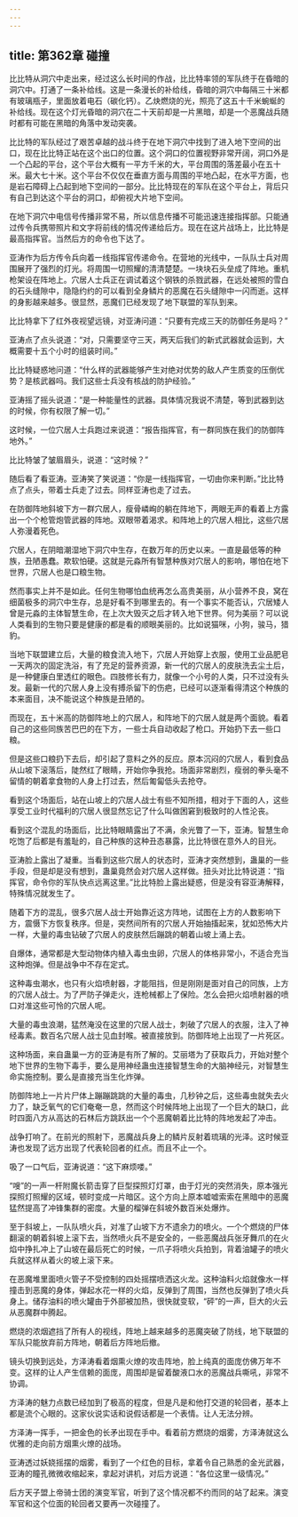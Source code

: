 ```yaml
---
---
---
```

title: 第362章 碰撞
---



比比特从洞穴中走出来，经过这么长时间的作战，比比特率领的军队终于在昏暗的洞穴中。打通了一条补给线。这是一条漫长的补给线，昏暗的洞穴中每隔三十米都有玻璃瓶子，里面放着电石（碳化钙）。乙炔燃烧的光，照亮了这五十千米蜿蜒的补给线。现在这个灯光昏暗的洞穴在二十天前却是一片黑暗，却是一个恶魔战兵随时都有可能在黑暗的角落中发动突袭。

比比特的军队经过了艰苦卓越的战斗终于在地下洞穴中找到了进入地下空间的出口，现在比比特正站在这个出口的位置。这个洞口的位置视野非常开阔，洞口外是一个凸起的平台，这个平台大概有一平方千米的大，平台周围的落差最小在五十米。最大七十米。这个平台不仅仅在垂直方面与周围的平地凸起，在水平方面，也是岩石障碍上凸起到地下空间的一部分。比比特现在的军队在这个平台上，背后只有自己到达这个平台的洞口，却俯视大片地下空间。

在地下洞穴中电信号传播非常不易，所以信息传播不可能迅速连接指挥部。只能通过传令兵携带照片和文字将前线的情况传递给后方。现在在这片战场上，比比特是最高指挥官。当然后方的命令也下达了。

亚涛作为后方传令兵向着一线指挥官传递命令。在营地的光线中，一队队士兵对周围展开了强烈的灯光。将周围一切照耀的清清楚楚。一块块石头垒成了阵地。重机枪架设在阵地上。穴居人士兵正在调试着这个钢铁的杀戮武器，在远处被照的雪白的石头缝隙中，隐隐约约的可以看到全身鳞片的恶魔在石头缝隙中一闪而逝。这样的身影越来越多。很显然，恶魔们已经发现了地下联盟的军队到来。

比比特拿下了红外夜视望远镜，对亚涛问道：“只要有完成三天的防御任务是吗？”

亚涛点了点头说道：“对，只需要坚守三天，两天后我们的新式武器就会运到，大概需要十五个小时的组装时间。”

比比特疑惑地问道：“什么样的武器能够产生对绝对优势的敌人产生质变的压倒优势？是核武器吗。我们这些士兵没有核战的防护经验。”

亚涛摇了摇头说道：“是一种能量性的武器。具体情况我说不清楚，等到武器到达的时候，你有权限了解一切。”

这时候，一位穴居人士兵跑过来说道：“报告指挥官，有一群同族在我们的防御阵地外。”

比比特皱了皱眉眉头，说道：“这时候？”

随后看了看亚涛。亚涛笑了笑说道：“你是一线指挥官，一切由你来判断。”比比特点了点头，带着士兵走了过去。同样亚涛也走了过去。

在防御阵地斜坡下方一群穴居人，瘦骨嶙峋的躺在阵地下，两眼无声的看着上方露出一个个枪管炮管武器的阵地。双眼带着渴求。和阵地上的穴居人相比，这些穴居人弥漫着死色。

穴居人，在阴暗潮湿地下洞穴中生存，在数万年的历史以来。一直是最低等的种族，丑陋愚蠢。欺软怕硬。这就是元淼所有智慧种族对穴居人的影响，哪怕在地下世界，穴居人也是口粮生物。

然而事实上并不是如此。任何生物哪怕血统再怎么高贵美丽，从小营养不良，窝在细菌极多的洞穴中生存，总是好看不到哪里去的。有一个事实不能否认，穴居矮人曾是元淼的主体智慧生命，在上次大毁灭之后才转入地下世界。何为美丽？可以说人类看到的生物只要是健康的都是看的顺眼美丽的。比如说猫咪，小狗，骏马，猎豹。

当地下联盟建立后，大量的粮食流入地下，穴居人开始穿上衣服，使用工业品肥皂一天两次的固定洗浴，有了充足的营养资源，新一代的穴居人的皮肤洗去尘土后，是一种健康白里透红的眼色。四肢修长有力，就像一个小号的人类，只不过没有头发。最新一代的穴居人身上没有搏杀留下的伤疤，已经可以逐渐看得清这个种族的本来面目，决不能说这个种族是丑陋的。

而现在，五十米高的防御阵地上的穴居人，和阵地下的穴居人就是两个面貌。看着自己的这些同族苦巴巴的在下方，一些士兵自动收起了枪口。开始扔下去一些口粮。

但是这些口粮扔下去后，却引起了意料之外的反应。原本沉闷的穴居人，看到食品从山坡下滚落后，陡然红了眼睛，开始你争我抢。场面非常剧烈，瘦弱的拳头毫不留情的朝着拿食物的人身上打过去，然后匍匐低头去抢夺。

看到这个场面后，站在山坡上的穴居人战士有些不知所措，相对于下面的人，这些享受工业时代福利的穴居人很显然忘记了什么叫做困窘到极致时的人性沦丧。

看到这个混乱的场面后，比比特眼睛露出了不满，余光瞥了一下，亚涛。智慧生命吃饱了后都是有羞耻的，自己种族的这种丑态暴露，比比特很在意外人的目光。

亚涛脸上露出了凝重。当看到这些穴居人的状态时，亚涛才突然想到，蛊巢的一些手段，但是却是没有想到，蛊巢竟然会对穴居人这样做。扭头对比比特说道：“指挥官，命令你的军队快点远离这里。”比比特脸上露出疑惑，但是没有容亚涛解释，特殊情况就发生了。

随着下方的混乱，很多穴居人战士开始靠近这方阵地，试图在上方的人数影响下方，震慑下方恢复秩序。但是，突然间所有的穴居人开始抽搐起来，犹如恐怖大片一样，大量的毒虫钻破了穴居人的皮肤然后蹦跳的朝着山坡上涌上去。

自爆体，通常都是大型动物体内植入毒虫虫卵，穴居人的体格非常小，不适合充当这种炮弹。但是战争中不存在定式。

这种毒虫潮水，也只有火焰喷射器，才能阻挡，但是刚刚是面对自己的同族，上方的穴居人战士。为了严防子弹走火，连枪械都上了保险。怎么会把火焰喷射器的喷口对准这些可怜的穴居人呢。

大量的毒虫浪潮，猛然淹没在这里的穴居人战士，刺破了穴居人的衣服，注入了神经毒素。数百名穴居人战士见血封喉。被直接放到。防御阵地上出现了一片死区。

这种场面，来自蛊巢一方的亚涛是有所了解的。艾丽塔为了获取兵力，开始对整个地下世界的生物下毒手，要么是用神经蛊虫连接智慧生命的大脑神经元，对智慧生命实施控制。要么是直接充当生化炸弹。

防御阵地上一片片尸体上蹦蹦跳跳的大量的毒虫，几秒钟之后，这些毒虫就失去火力了，缺乏氧气的它们奄奄一息，然而这个时候阵地上出现了一个巨大的缺口，此时四面八方从高达的石林后方跳跃出一个个恶魔朝着比比特的阵地发起了冲击。

战争打响了。在前光的照射下，恶魔战兵身上的鳞片反射着琉璃的光泽。这时候亚涛也发现了远方出现了代表轮回者的红点。而且不止一个。

吸了一口气后，亚涛说道：“这下麻烦喽。”

“嗖”的一声一杆附魔长箭击穿了巨型探照灯灯罩，由于灯光的突然消失，原本强光探照灯照耀的区域，顿时变成一片暗区。这个方向上原本嘘嘘索索在黑暗中的恶魔猛然提高了冲锋集群的密度。大量的榴弹在斜坡外数百米处爆炸。

至于斜坡上，一队队喷火兵，对准了山坡下方不遗余力的喷火。一个个燃烧的尸体翻滚的朝着斜坡上滚下去，当然喷火兵不是安全的，一些恶魔战兵张牙舞爪的在火焰中挣扎冲上了山坡在最后死亡的时候，一爪子将喷火兵拍到，背着油罐子的喷火兵就这样从着火的坡上滚下来。

在恶魔堆里面喷火管子不受控制的四处摇摆喷洒这火龙。这种油料火焰就像水一样撞击到恶魔的身体，弹起水花一样的火焰，反弹到了周围，当然也反弹到了喷火兵身上。储存油料的喷火罐由于外部被加热，很快就变软，“砰”的一声，巨大的火云从恶魔群中腾起。

燃烧的浓烟遮挡了所有人的视线，阵地上越来越多的恶魔突破了防线，地下联盟的军队只能放弃前方阵地，朝着后方阵地后撤。

镜头切换到远处，方泽涛看着烟熏火燎的攻击阵地，脸上纯真的面庞仿佛万年不变。这样的让人产生信赖的面庞，周围却是留着酸液口水的恶魔战兵嘶吼，非常不协调。

方泽涛的魅力点数已经加到了极高的程度，但是凡是和他打交道的轮回者，基本上都是流个心眼的。这家伙说实话和说假话都是一个表情。让人无法分辨。

方泽涛一挥手，一把金色的长矛出现在手中。看着前方燃烧的烟雾，方泽涛就这么优雅的走向前方烟熏火燎的战场。

亚涛透过妖娆摇摆的烟雾，看到了一个红色的目标，拿着令自己熟悉的金光武器，亚涛的瞳孔微微收缩起来，拿起对讲机，对后方说道：“各位这里一级情况。”

后方天子盟上帝骑士团的演变军官，听到了这个情况都不约而同的站了起来。演变军官和这个位面的轮回者又要再一次碰撞了。
